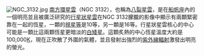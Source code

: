 [[File:NGC_3132.jpg|left]]
[[NGC_3132|南方環星雲]]（NGC 3132），也稱為[[八裂星雲|八裂星雲]]，是在[[船帆座|船帆座]]內的一個明亮並且被廣泛研究的[[行星狀星雲|行星狀星雲]]在NGC 3132朦朧的影像中顯示有兩顆緊密靠在一起的恆星，一顆的[[視星等|視星等]]是10等，另一顆是16等。行星狀星雲核心的中心可能是一顆比這兩顆恆星更暗淡的[[白矮星|白矮星]]。這顆炙熱的中心恆星溫度大約是100,000[[熱力學溫標|K]]，現在正吹散了外圍的氣體，並且發射出強烈的[[紫外線|紫外線]][[輻射|輻射]]激發出明亮的螢光。
